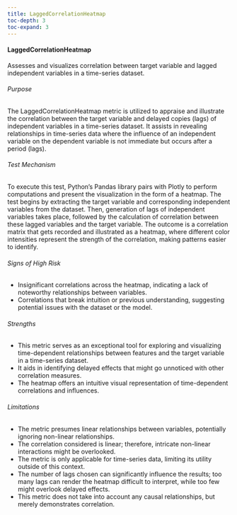 ```yaml
---
title: LaggedCorrelationHeatmap
toc-depth: 3
toc-expand: 3
---
```







#### LaggedCorrelationHeatmap

Assesses and visualizes correlation between target variable and lagged independent variables in a time-series
dataset.

###### Purpose

The LaggedCorrelationHeatmap metric is utilized to appraise and illustrate the correlation between the target
variable and delayed copies (lags) of independent variables in a time-series dataset. It assists in revealing
relationships in time-series data where the influence of an independent variable on the dependent variable is not
immediate but occurs after a period (lags).

###### Test Mechanism

To execute this test, Python's Pandas library pairs with Plotly to perform computations and present the
visualization in the form of a heatmap. The test begins by extracting the target variable and corresponding
independent variables from the dataset. Then, generation of lags of independent variables takes place, followed by
the calculation of correlation between these lagged variables and the target variable. The outcome is a correlation
matrix that gets recorded and illustrated as a heatmap, where different color intensities represent the strength of
the correlation, making patterns easier to identify.

###### Signs of High Risk

- Insignificant correlations across the heatmap, indicating a lack of noteworthy relationships between variables.
- Correlations that break intuition or previous understanding, suggesting potential issues with the dataset or the
model.

###### Strengths

- This metric serves as an exceptional tool for exploring and visualizing time-dependent relationships between
features and the target variable in a time-series dataset.
- It aids in identifying delayed effects that might go unnoticed with other correlation measures.
- The heatmap offers an intuitive visual representation of time-dependent correlations and influences.

###### Limitations

- The metric presumes linear relationships between variables, potentially ignoring non-linear relationships.
- The correlation considered is linear; therefore, intricate non-linear interactions might be overlooked.
- The metric is only applicable for time-series data, limiting its utility outside of this context.
- The number of lags chosen can significantly influence the results; too many lags can render the heatmap difficult
to interpret, while too few might overlook delayed effects.
- This metric does not take into account any causal relationships, but merely demonstrates correlation.




 